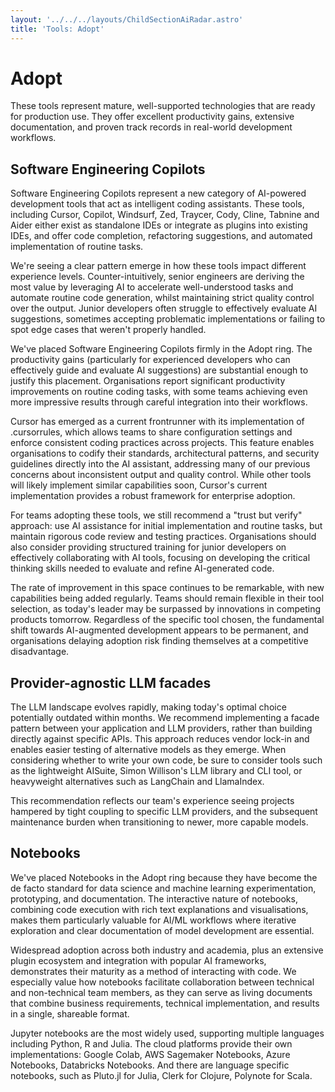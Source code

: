 ```yaml
---
layout: '../../../layouts/ChildSectionAiRadar.astro'
title: 'Tools: Adopt'
---
```


# Adopt

These tools represent mature, well-supported technologies that are ready for production use. They offer excellent productivity gains, extensive documentation, and proven track records in real-world development workflows.

<div data-radar data-meta='{"label":"Software Engineering Copilots"}' />

## Software Engineering Copilots

Software Engineering Copilots represent a new category of AI-powered development tools that act as intelligent coding assistants. These tools, including Cursor, Copilot, Windsurf, Zed, Traycer, Cody, Cline, Tabnine and Aider either exist as standalone IDEs or integrate as plugins into existing IDEs, and offer code completion, refactoring suggestions, and automated implementation of routine tasks.

We're seeing a clear pattern emerge in how these tools impact different experience levels. Counter-intuitively, senior engineers are deriving the most value by leveraging AI to accelerate well-understood tasks and automate routine code generation, whilst maintaining strict quality control over the output. Junior developers often struggle to effectively evaluate AI suggestions, sometimes accepting problematic implementations or failing to spot edge cases that weren't properly handled.

We've placed Software Engineering Copilots firmly in the Adopt ring. The productivity gains (particularly for experienced developers who can effectively guide and evaluate AI suggestions) are substantial enough to justify this placement. Organisations report significant productivity improvements on routine coding tasks, with some teams achieving even more impressive results through careful integration into their workflows.

Cursor has emerged as a current frontrunner with its implementation of .cursorrules, which allows teams to share configuration settings and enforce consistent coding practices across projects. This feature enables organisations to codify their standards, architectural patterns, and security guidelines directly into the AI assistant, addressing many of our previous concerns about inconsistent output and quality control. While other tools will likely implement similar capabilities soon, Cursor's current implementation provides a robust framework for enterprise adoption.

For teams adopting these tools, we still recommend a "trust but verify" approach: use AI assistance for initial implementation and routine tasks, but maintain rigorous code review and testing practices. Organisations should also consider providing structured training for junior developers on effectively collaborating with AI tools, focusing on developing the critical thinking skills needed to evaluate and refine AI-generated code.

The rate of improvement in this space continues to be remarkable, with new capabilities being added regularly. Teams should remain flexible in their tool selection, as today's leader may be surpassed by innovations in competing products tomorrow. Regardless of the specific tool chosen, the fundamental shift towards AI-augmented development appears to be permanent, and organisations delaying adoption risk finding themselves at a competitive disadvantage.

<div data-radar data-meta='{"label":"Provider-agnostic LLM facades"}' />

## Provider-agnostic LLM facades

The LLM landscape evolves rapidly, making today's optimal choice potentially outdated within months. We recommend implementing a facade pattern between your application and LLM providers, rather than building directly against specific APIs. This approach reduces vendor lock-in and enables easier testing of alternative models as they emerge. When considering whether to write your own code, be sure to consider tools such as the lightweight AISuite, Simon Willison's LLM library and CLI tool, or heavyweight alternatives such as LangChain and LlamaIndex.

This recommendation reflects our team's experience seeing projects hampered by tight coupling to specific LLM providers, and the subsequent maintenance burden when transitioning to newer, more capable models.

<div data-radar data-meta='{"label":"Notebooks"}' />

## Notebooks

We've placed Notebooks in the Adopt ring because they have become the de facto standard for data science and machine learning experimentation, prototyping, and documentation. The interactive nature of notebooks, combining code execution with rich text explanations and visualisations, makes them particularly valuable for AI/ML workflows where iterative exploration and clear documentation of model development are essential.

Widespread adoption across both industry and academia, plus an extensive plugin ecosystem and integration with popular AI frameworks, demonstrates their maturity as a method of interacting with code. We especially value how notebooks facilitate collaboration between technical and non-technical team members, as they can serve as living documents that combine business requirements, technical implementation, and results in a single, shareable format.

Jupyter notebooks are the most widely used, supporting multiple languages including Python, R and Julia. The cloud platforms provide their own implementations: Google Colab, AWS Sagemaker Notebooks, Azure Notebooks, Databricks Notebooks. And there are language specific notebooks, such as Pluto.jl for Julia, Clerk for Clojure, Polynote for Scala.
